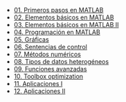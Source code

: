 - [01. Primeros pasos en MATLAB](../2023-06-13-01-primeros-pasos-en-matlab)
- [02. Elementos básicos en MATLAB](../2023-06-13-02-elementos-basicos-en-matlab)
- [03. Elementos básicos en MATLAB II](../2023-06-13-03-elementos-basicos-en-matlab-ii)
- [04. Programación en MATLAB](../2023-06-13-04-programacion-en-matlab)
- [05. Gráficas](../2023-06-13-05-graficas)
- [06. Sentencias de control](../2023-06-13-06-sentencias-de-control)
- [07. Métodos numéricos](../2023-06-13-07-metodos-numericos)
- [08. Tipos de datos heterogéneos](../2023-06-13-08-tipos-de-datos-heterogeneos)
- [09. Funciones avanzadas](../2023-06-13-09-funciones-avanzadas)
- [10. Toolbox optimization](../2023-06-13-10-toolbox-optimization)
- [11. Aplicaciones I](../2023-06-13-11-aplicaciones-i)
- [12. Aplicaciones II](../2023-06-13-12-aplicaciones-ii)